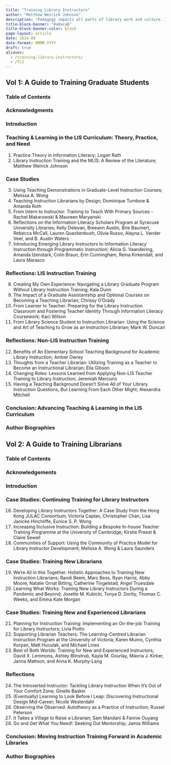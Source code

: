 ```yaml
---
title: "Training Library Instructors"
author: "Matthew Weirick Johnson"
description: "Pedagogy impacts all parts of library work and culture. It changes the way we interact with learners regardless of setting and however we name or define the teaching moment from research help to outreach to leading meetings. Pedagogy is a praxis of relation, and studying it can improve all aspects of our work and organizations.</br></br>In two volumes, <i>Training Library Instructors</i> collects examples of how we train our colleagues to teach, whether they’re student workers, non-librarian staff, new or experienced librarians, or something else entirely. <i>Volume 1, A Guide to Training Graduate Students</i>, focuses on teacher training for graduate students in LIS programs and in academic libraries. It presents existing literature and theories, approaches to teaching library school students to teach, and critical reflections from librarians about their varied experiences receiving teacher training. In <i>Volume 2, A Guide to Training Librarians,</i> librarians share their knowledge about teaching, learning, and pedagogy through a variety of replicable activities: formal and informal workshops, courses, communities of practice, peer observation, and more.</br></br>Training Library Instructors provides detailed, easily implemented and modified plans for courses, internships, teach-the-teacher programs, and other instructional methods and opportunities for graduate students and library workers at all levels of teaching experience."
title-block-banner: "#a8aca6"
title-block-banner-color: black
page-layout: article
date: 2024-09
date-format: MMMM YYYY
draft: true
aliases: 
  - /training-library-instructors/
  - /TLI
---
```


## Vol 1: A Guide to Training Graduate Students

### Table of Contents

### Acknowledgments

### Introduction

### Teaching & Learning in the LIS Curriculum: Theory, Practice, and Need

1.  Practice Theory in Information Literacy; Logan Rath
2.  Library Instruction Training and the MLIS: A Review of the Literature; Matthew Weirick Johnson

### Case Studies

3.  Using Teaching Demonstrations in Graduate-Level Instruction Courses; Melissa A. Wong
4.  Teaching Instruction Librarians by Design; Dominique Turnbow & Amanda Roth
5.  From Intern to Instructor: Training to Teach With Primary Sources - Rachel Makarowski & Maureen Maryanski
6.  Reflections on the Information Literacy Scholars Program at Syracuse University Libraries; Kelly Delevan, Breeann Austin, Brie Baumert, Rebecca McCall, Lauren Quackenbush, Olivia Russo, Alayna L. Vander Veer, and B. Austin Waters
7.  Introducing Emerging Library Instructors to Information Literacy Instruction through Programmatic Instruction; Alicia G. Vaandering, Amanda Izenstark, Colin Braun, Erin Cunningham, Reina Kirkendall, and Laura Marasco

### Reflections: LIS Instruction Training

8.  Creating My Own Experience: Navigating a Library Graduate Program Without Library Instruction Training; Kala Dunn
9.  The Impact of a Graduate Assistantship and Optional Courses on Becoming a Teaching Librarian; Chrissy O'Grady
10. From Learner to Teacher: Preparing for the Library Instruction Classroom and Fostering Teacher Identity Through Information Literacy Coursework; Kaci Wilson
11. From Library Science Student to Instruction Librarian: Using the Science and Art of Teaching to Grow as an Instruction Librarian; Mark W. Duncan

### Reflections: Non-LIS Instruction Training

12. Benefits of An Elementary School Teaching Background for Academic Library Instruction; Amber Owrey
13. Thoughts from a Teacher Librarian: Utilizing Training as a Teacher to Become an Instructional Librarian; Ella Gibson
14. Changing Roles: Lessons Learned from Applying Non-LIS Teacher Training to Library Instruction; Jeremiah Mercurio
15. Having a Teaching Background Doesn't Solve All of Your Library Instruction Questions, But Learning From Each Other Might; Alexandra Mitchell

### Conclusion: Advancing Teaching & Learning in the LIS Curriculum

### Author Biographies

## Vol 2: A Guide to Training Librarians

### Table of Contents

### Acknowledgements

### Introduction

### Case Studies: Continuing Training for Library Instructors

16. Developing Library Instructors Together: A Case Study from the Hong Kong JULAC Consortium; Victoria Caplan, Christopher Chan, Lisa Janicke Hinchliffe, Eunice S. P. Wong
17. Increasing Inclusive Instruction: Building a Bespoke In-house Teacher Training Programme at the University of Cambridge; Kirstie Preest & Claire Sewell
18. Communities of Support: Using the Community of Practice Model for Library Instructor Development; Melissa A. Wong & Laura Saunders

### Case Studies: Training New Librarians

19. We're All in this Together: Holistic Approaches to Training New Instruction Librarians; Randi Beem, Marc Bess, Ryan Harris, Abby Moore, Natalie Ornat Bitting, Catherine Tingelstad, Angel Truesdale
20. Learning What Works: Training New Library Instructors During a Pandemic and Beyond; Josette M. Kubicki, Tonya D. Dority, Thomas C. Weeks, and Emma Kate Morgan

### Case Studies: Training New and Experienced Librarians

21. Planning for Instruction Training: Implementing an On-the-job Training for Library Instructors; Livia Piotto
22. Supporting Librarian Teachers: The Learning-Centred Librarian Instruction Program at the University of Victoria; Karen Munro, Cynthia Korpan, Matt Huculak, and Michael Lines
23. Best of Both Worlds: Training for New and Experienced Instructors; David X. Lemmons, Ashley Blinstrub, Kayla M. Gourlay, Maoria J. Kirker, Janna Mattson, and Anna K. Murphy-Lang

### Reflections

24. The Introverted Instructor: Tackling Library Instruction When It's Out of Your Comfort Zone; Ginelle Baskin
25. (Eventually) Learning to Look Before I Leap: Discovering Instructional Design Mid-Career; Nicole Westerdahl
26. Observing the Observed: Autotheory as a Practice of Instruction; Russel Peterson
27. It Takes a Village to Raise a Librarian; Sam Mandani & Fannie Ouyang
28. Go and Get What You Need!: Seeking Out Mentorship; Jamia Williams

### Conclusion: Moving Instruction Training Forward in Academic Libraries

### Author Biographies
